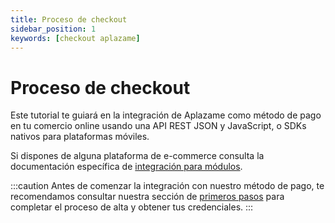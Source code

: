 ```yaml
---
title: Proceso de checkout
sidebar_position: 1
keywords: [checkout aplazame]
---
```

# Proceso de checkout
Este tutorial te guiará en la integración de Aplazame como método de pago en tu comercio online usando una API REST JSON y JavaScript, o SDKs nativos para plataformas móviles.

Si dispones de alguna plataforma de e-commerce consulta la documentación específica de [integración para módulos](https://aplazame.com/integraciones/).

:::caution
Antes de comenzar la integración con nuestro método de pago, te recomendamos consultar nuestra sección de [primeros pasos](https://ayuda.aplazame.com/hc/es-es/articles/360014854679--C%C3%B3mo-me-creo-una-cuenta-como-tienda-en-Aplazame-) para completar el proceso de alta y obtener tus credenciales.
:::

